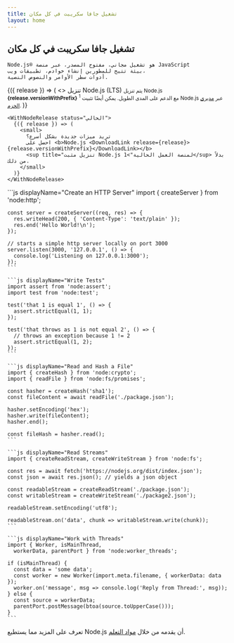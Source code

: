 ```yaml
---
title: تشغيل جافا سكريبت في كل مكان
layout: home
---
```


<section>
  <WithBadge section="فهرس" />

  <div>
    <h1 className="special">تشغيل جافا سكريبت في كل مكان</h1>

    Node.js®️ هو تشغيل مجاني، مفتوح المصدر، عبر منصة JavaScript
    بيئة تتيح للمطورين إنشاء خوادم، تطبيقات ويب،
    أدوات سطر الأوامر والنصوص النصية.

  </div>

  <div>
    <WithNodeRelease status={['نشط LTS', 'صيانة LTS']}>
      {({ release }) => (
        <>
          <DownloadButton release={release}>تنزيل Node.js (LTS)</DownloadButton>
          <small>
            يتم تنزيل Node.js <b>{release.versionWithPrefix}</b>
            <sup title="تنزيل مثبت Node.js لمنصة العمل الحالية">1</sup> مع الدعم على المدى الطويل.
            يمكن أيضًا تثبيت Node.js عبر <a href="/download/package-manager">مديري الحزم</a>.
          </small>
        </>
      )}
    </WithNodeRelease>

    <WithNodeRelease status="الحالي">
      {({ release }) => (
        <small>
          تريد ميزات جديدة بشكل أسرع؟
          احصل على <b>Node.js <DownloadLink release={release}>{release.versionWithPrefix}</DownloadLink></b>
          <sup title="تنزيل مثبت Node.js لمنصة العمل الحالية">1</sup> بدلاً من ذلك.
        </small>
      )}
    </WithNodeRelease>

  </div>
</section>

<section>
  <div>
    ```js displayName="Create an HTTP Server"
    import { createServer } from 'node:http';

    const server = createServer((req, res) => {
      res.writeHead(200, { 'Content-Type': 'text/plain' });
      res.end('Hello World!\n');
    });

    // starts a simple http server locally on port 3000
    server.listen(3000, '127.0.0.1', () => {
      console.log('Listening on 127.0.0.1:3000');
    });
    ```

    ```js displayName="Write Tests"
    import assert from 'node:assert';
    import test from 'node:test';

    test('that 1 is equal 1', () => {
      assert.strictEqual(1, 1);
    });

    test('that throws as 1 is not equal 2', () => {
      // throws an exception because 1 != 2
      assert.strictEqual(1, 2);
    });
    ```

    ```js displayName="Read and Hash a File"
    import { createHash } from 'node:crypto';
    import { readFile } from 'node:fs/promises';

    const hasher = createHash('sha1');
    const fileContent = await readFile('./package.json');

    hasher.setEncoding('hex');
    hasher.write(fileContent);
    hasher.end();

    const fileHash = hasher.read();
    ```

    ```js displayName="Read Streams"
    import { createReadStream, createWriteStream } from 'node:fs';

    const res = await fetch('https://nodejs.org/dist/index.json');
    const json = await res.json(); // yields a json object

    const readableStream = createReadStream('./package.json');
    const writableStream = createWriteStream('./package2.json');

    readableStream.setEncoding('utf8');

    readableStream.on('data', chunk => writableStream.write(chunk));
    ```

    ```js displayName="Work with Threads"
    import { Worker, isMainThread,
      workerData, parentPort } from 'node:worker_threads';

    if (isMainThread) {
      const data = 'some data';
      const worker = new Worker(import.meta.filename, { workerData: data });
      worker.on('message', msg => console.log('Reply from Thread:', msg));
    } else {
      const source = workerData;
      parentPort.postMessage(btoa(source.toUpperCase()));
    }
    ```

  </div>

تعرف على المزيد مما يستطيع Node.js أن يقدمه من خلال [مواد التعلم](/learn).

</section>
